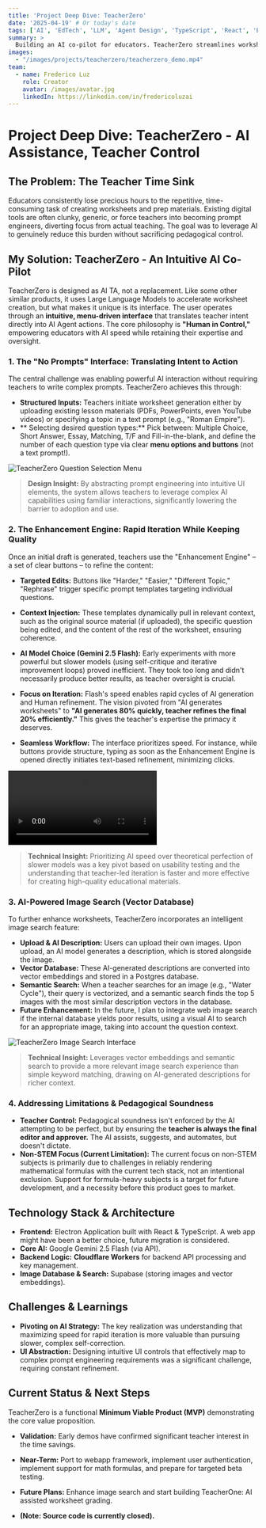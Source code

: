 ```yaml
---
title: 'Project Deep Dive: TeacherZero'
date: '2025-04-19' # Or today's date
tags: ['AI', 'EdTech', 'LLM', 'Agent Design', 'TypeScript', 'React', 'Electron', 'Gemini', 'Supabase', 'Cloudflare Workers']
summary: >
  Building an AI co-pilot for educators. TeacherZero streamlines worksheet creation using an intuitive UI that translates pedagogical intent into LLM actions, prioritizing teacher control and rapid iteration.
images:
  - "/images/projects/teacherzero/teacherzero_demo.mp4"
team:
  - name: Frederico Luz
    role: Creator
    avatar: /images/avatar.jpg
    linkedIn: https://linkedin.com/in/fredericoluzai
---
```


# Project Deep Dive: TeacherZero - AI Assistance, Teacher Control


## The Problem: The Teacher Time Sink

Educators consistently lose precious hours to the repetitive, time-consuming task of creating worksheets and prep materials. Existing digital tools are often clunky, generic, or force teachers into becoming prompt engineers, diverting focus from actual teaching. The goal was to leverage AI to genuinely reduce this burden without sacrificing pedagogical control.

## My Solution: TeacherZero - An Intuitive AI Co-Pilot

TeacherZero is designed as AI TA, not a replacement. Like some other similar products, it uses Large Language Models to accelerate worksheet creation, but what makes it unique is its interface. The user operates through an **intuitive, menu-driven interface** that translates teacher intent directly into AI Agent actions. The core philosophy is **"Human in Control,"** empowering educators with AI speed while retaining their expertise and oversight.

### 1. The "No Prompts" Interface: Translating Intent to Action

The central challenge was enabling powerful AI interaction without requiring teachers to write complex prompts. TeacherZero achieves this through:

*   **Structured Inputs:** Teachers initiate worksheet generation either by uploading existing lesson materials (PDFs, PowerPoints, even YouTube videos) or specifying a topic in a text prompt (e.g., "Roman Empire"). 
*   ** Selecting desired question types:** Pick between: Multiple Choice, Short Answer, Essay, Matching, T/F and Fill-in-the-blank, and define the number of each question type via clear **menu options and buttons** (not a text prompt!).

![TeacherZero Question Selection Menu](/images/projects/teacherzero/questiontype.png)

> **Design Insight:** By abstracting prompt engineering into intuitive UI elements, the system allows teachers to leverage complex AI capabilities using familiar interactions, significantly lowering the barrier to adoption and use.

### 2. The Enhancement Engine: Rapid Iteration While Keeping Quality

Once an initial draft is generated, teachers use the "Enhancement Engine" – a set of clear buttons – to refine the content:

*   **Targeted Edits:** Buttons like "Harder," "Easier," "Different Topic," "Rephrase" trigger specific prompt templates targeting individual questions.
*   **Context Injection:** These templates dynamically pull in relevant context, such as the original source material (if uploaded), the specific question being edited, and the content of the rest of the worksheet, ensuring coherence.

*   **AI Model Choice (Gemini 2.5 Flash):** Early experiments with more powerful but slower models (using self-critique and iterative improvement loops) proved inefficient. They took too long and didn't necessarily produce better results, as teacher oversight is crucial.
*   **Focus on Iteration:** Flash's speed enables rapid cycles of AI generation and Human refinement. The vision pivoted from "AI generates worksheets" to **"AI generates 80% quickly, teacher refines the final 20% efficiently."** This gives the teacher's expertise the primacy it deserves.

*   **Seamless Workflow:** The interface prioritizes speed. For instance, while buttons provide structure, typing as soon as the Enhancement Engine is opened directly initiates text-based refinement, minimizing clicks.

![TeacherZero Question Editing Buttons](/images/projects/teacherzero/teacherzero_demo.mp4)

> **Technical Insight:** Prioritizing AI speed over theoretical perfection of slower models was a key pivot based on usability testing and the understanding that teacher-led iteration is faster and more effective for creating high-quality educational materials.

### 3. AI-Powered Image Search (Vector Database)

To further enhance worksheets, TeacherZero incorporates an intelligent image search feature:

*   **Upload & AI Description:** Users can upload their own images. Upon upload, an AI model generates a description, which is stored alongside the image.
*   **Vector Database:** These AI-generated descriptions are converted into vector embeddings and stored in a Postgres database.
*   **Semantic Search:** When a teacher searches for an image (e.g., "Water Cycle"), their query is vectorized, and a semantic search finds the top 5 images with the most similar description vectors in the database.
*   **Future Enhancement:** In the future, I plan to integrate web image search if the internal database yields poor results, using a visual AI to search for an appropriate image, taking into account the question context.

![TeacherZero Image Search Interface](/images/projects/teacherzero/image_search.png)

> **Technical Insight:** Leverages vector embeddings and semantic search to provide a more relevant image search experience than simple keyword matching, drawing on AI-generated descriptions for richer context.

### 4. Addressing Limitations & Pedagogical Soundness

*   **Teacher Control:** Pedagogical soundness isn't enforced by the AI attempting to be perfect, but by ensuring the **teacher is always the final editor and approver.** The AI assists, suggests, and automates, but doesn't dictate.
*   **Non-STEM Focus (Current Limitation):** The current focus on non-STEM subjects is primarily due to challenges in reliably rendering mathematical formulas with the current tech stack, not an intentional exclusion. Support for formula-heavy subjects is a target for future development, and a necessity before this product goes to market.

## Technology Stack & Architecture

*   **Frontend:** Electron Application built with React & TypeScript. A web app might have been a better choice, future migration is considered.
*   **Core AI:** Google Gemini 2.5 Flash (via API).
*   **Backend Logic:** **Cloudflare Workers** for backend API processing and key management.
*   **Image Database & Search:** Supabase (storing images and vector embeddings).

## Challenges & Learnings

*   **Pivoting on AI Strategy:** The key realization was understanding that maximizing speed for rapid iteration is more valuable than pursuing slower, complex self-correction.
*   **UI Abstraction:** Designing intuitive UI controls that effectively map to complex prompt engineering requirements was a significant challenge, requiring constant refinement.

## Current Status & Next Steps

TeacherZero is a functional **Minimum Viable Product (MVP)** demonstrating the core value proposition.

*   **Validation:** Early demos have confirmed significant teacher interest in the time savings.
*   **Near-Term:** Port to webapp framework, implement user authentication, implement support for math formulas, and prepare for targeted beta testing.
*   **Future Plans:** Enhance image search and start building TeacherOne: AI assisted worksheet grading.

*   **(Note: Source code is currently closed).**

